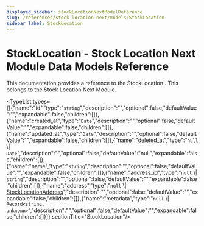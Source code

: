 ```yaml
---
displayed_sidebar: stockLocationNextModelReference
slug: /references/stock-location-next/models/StockLocation
sidebar_label: StockLocation
---
```



# StockLocation - Stock Location Next Module Data Models Reference

This documentation provides a reference to the StockLocation . This belongs to the Stock Location Next Module.

<TypeList types={[{"name":"id","type":"`string`","description":"","optional":false,"defaultValue":"","expandable":false,"children":[]},{"name":"created_at","type":"`Date`","description":"","optional":false,"defaultValue":"","expandable":false,"children":[]},{"name":"updated_at","type":"`Date`","description":"","optional":false,"defaultValue":"","expandable":false,"children":[]},{"name":"deleted_at","type":"`null` \\| `Date`","description":"","optional":false,"defaultValue":"null","expandable":false,"children":[]},{"name":"name","type":"`string`","description":"","optional":false,"defaultValue":"","expandable":false,"children":[]},{"name":"address_id","type":"`null` \\| `string`","description":"","optional":false,"defaultValue":"","expandable":false,"children":[]},{"name":"address","type":"`null` \\| [StockLocationAddress](../stock_location_next_models.StockLocationAddress/page.mdx)","description":"","optional":false,"defaultValue":"","expandable":false,"children":[]},{"name":"metadata","type":"`null` \\| `Record<string, unknown>`","description":"","optional":false,"defaultValue":"","expandable":false,"children":[]}]}  sectionTitle="StockLocation"/>
